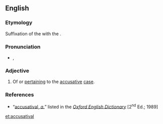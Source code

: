 ==English==

===Etymology===
Suffixation of the {{etyl|la|en}} {{m|la|accūsātīvum}} with the {{cog|en|-al}}.

===Pronunciation===
* {{a|RP}} {{enPR|əkyo͞o'zətīʹvəl}}, {{IPA|/əˌkjuːzəˈtaɪvəl/|lang=en}}

===Adjective===
{{en-adj|-}}

# Of or [[pertain]]ing to the [[accusative]] [[case]].

===References===
* “<span class="plainlinks">[http://dictionary.oed.com/cgi/entry/50001474 accusatival, ''a.'']</span>” listed in the ''[[w:Oxford English Dictionary|Oxford English Dictionary]]'' [2<sup>nd</sup> Ed.; 1989]

[[et:accusatival]]
